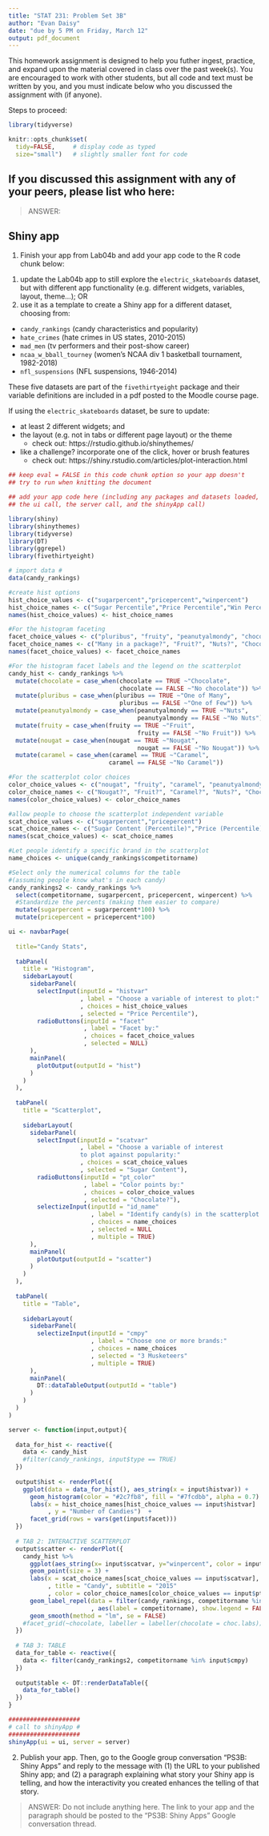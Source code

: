 ```yaml
---
title: "STAT 231: Problem Set 3B"
author: "Evan Daisy"
date: "due by 5 PM on Friday, March 12"
output: pdf_document
---
```


This homework assignment is designed to help you futher ingest, practice, and expand upon the material covered in class over the past week(s).  You are encouraged to work with other students, but all code and text must be written by you, and you must indicate below who you discussed the assignment with (if anyone).  

Steps to proceed:

\begin{enumerate}
\item In RStudio, go to File > Open Project, navigate to the folder with the course-content repo, select the course-content project (course-content.Rproj), and click "Open" 
\item Pull the course-content repo (e.g. using the blue-ish down arrow in the Git tab in upper right window)
\item Copy ps3B.Rmd from the course repo to your repo (see page 6 of the GitHub Classroom Guide for Stat231 if needed)
\item Close the course-content repo project in RStudio
\item Open YOUR repo project in RStudio
\item In the ps3B.Rmd file in YOUR repo, replace "YOUR NAME HERE" with your name
\item Add in your responses, committing and pushing to YOUR repo in appropriate places along the way
\item Run "Knit PDF" 
\item Upload the pdf to Gradescope.  Don't forget to select which of your pages are associated with each problem.  \textit{You will not get credit for work on unassigned pages (e.g., if you only selected the first page but your solution spans two pages, you would lose points for any part on the second page that the grader can't see).} 
\end{enumerate}

```r
library(tidyverse)

knitr::opts_chunk$set(
  tidy=FALSE,     # display code as typed
  size="small")   # slightly smaller font for code
```


\newpage 
## If you discussed this assignment with any of your peers, please list who here:

> ANSWER:

\newpage
## Shiny app

1. Finish your app from Lab04b and add your app code to the R code chunk below:

(1) update the Lab04b app to still explore the `electric_skateboards` dataset, but with different app functionality (e.g. different widgets, variables, layout, theme...); OR
(2) use it as a template to create a Shiny app for a different dataset, choosing from:

* `candy_rankings` (candy characteristics and popularity)
* `hate_crimes` (hate crimes in US states, 2010-2015)
* `mad_men` (tv performers and their post-show career)
* `ncaa_w_bball_tourney` (women's NCAA div 1 basketball tournament, 1982-2018)
* `nfl_suspensions` (NFL suspensions, 1946-2014)

These five datasets are part of the `fivethirtyeight` package and their variable definitions are included in a pdf posted to the Moodle course page.

If using the `electric_skateboards` dataset, be sure to update:

* at least 2 different widgets; and
* the layout (e.g. not in tabs or different page layout) or the theme
     + check out:  https://rstudio.github.io/shinythemes/
* like a challenge?  incorporate one of the click, hover or brush features
     + check out: https://shiny.rstudio.com/articles/plot-interaction.html

      
```r
## keep eval = FALSE in this code chunk option so your app doesn't 
## try to run when knitting the document

## add your app code here (including any packages and datasets loaded,
## the ui call, the server call, and the shinyApp call)

library(shiny)
library(shinythemes)
library(tidyverse)
library(DT)
library(ggrepel)
library(fivethirtyeight)

# import data #
data(candy_rankings)

#create hist options
hist_choice_values <- c("sugarpercent","pricepercent","winpercent")
hist_choice_names <- c("Sugar Percentile","Price Percentile","Win Percentile")
names(hist_choice_values) <- hist_choice_names

#For the histogram faceting
facet_choice_values <- c("pluribus", "fruity", "peanutyalmondy", "chocolate")
facet_choice_names <- c("Many in a package?", "Fruit?", "Nuts?", "Chocolate?")
names(facet_choice_values) <- facet_choice_names

#For the histogram facet labels and the legend on the scatterplot
candy_hist <- candy_rankings %>%
  mutate(chocolate = case_when(chocolate == TRUE ~"Chocolate",
                               chocolate == FALSE ~"No chocolate")) %>%
  mutate(pluribus = case_when(pluribus == TRUE ~"One of Many",
                               pluribus == FALSE ~"One of Few")) %>%
  mutate(peanutyalmondy = case_when(peanutyalmondy == TRUE ~"Nuts",
                                    peanutyalmondy == FALSE ~"No Nuts")) %>%
  mutate(fruity = case_when(fruity == TRUE ~"Fruit",
                                    fruity == FALSE ~"No Fruit")) %>%
  mutate(nougat = case_when(nougat == TRUE ~"Nougat",
                                    nougat == FALSE ~"No Nougat")) %>%
  mutate(caramel = case_when(caramel == TRUE ~"Caramel",
                            caramel == FALSE ~"No Caramel"))

#For the scatterplot color choices
color_choice_values <- c("nougat", "fruity", "caramel", "peanutyalmondy", "chocolate")
color_choice_names <- c("Nougat?", "Fruit?", "Caramel?", "Nuts?", "Chocolate?")
names(color_choice_values) <- color_choice_names

#allow people to choose the scatterplot independent variable
scat_choice_values <- c("sugarpercent","pricepercent")
scat_choice_names <- c("Sugar Content (Percentile)","Price (Percentile)")
names(scat_choice_values) <- scat_choice_names

#Let people identify a specific brand in the scatterplot
name_choices <- unique(candy_rankings$competitorname)

#Select only the numerical columns for the table
#(assuming people know what's in each candy)
candy_rankings2 <- candy_rankings %>%
  select(competitorname, sugarpercent, pricepercent, winpercent) %>%
  #Standardize the percents (making them easier to compare)
  mutate(sugarpercent = sugarpercent*100) %>%
  mutate(pricepercent = pricepercent*100)

ui <- navbarPage(
  
  title="Candy Stats",
  
  tabPanel(
    title = "Histogram",
    sidebarLayout(
      sidebarPanel(
        selectInput(inputId = "histvar"
                    , label = "Choose a variable of interest to plot:"
                    , choices = hist_choice_values
                    , selected = "Price Percentile"),
        radioButtons(inputId = "facet"
                     , label = "Facet by:"
                     , choices = facet_choice_values
                     , selected = NULL)
      ),
      mainPanel(
        plotOutput(outputId = "hist")
      )
    )
  ),
  
  tabPanel(
    title = "Scatterplot",
    
    sidebarLayout(
      sidebarPanel(
        selectInput(inputId = "scatvar"
                    , label = "Choose a variable of interest
                    to plot against popularity:"
                    , choices = scat_choice_values
                    , selected = "Sugar Content"),
        radioButtons(inputId = "pt_color"
                     , label = "Color points by:"
                     , choices = color_choice_values
                     , selected = "Chocolate?"),
        selectizeInput(inputId = "id_name"
                       , label = "Identify candy(s) in the scatterplot:"
                       , choices = name_choices
                       , selected = NULL
                       , multiple = TRUE)
      ),
      mainPanel(
        plotOutput(outputId = "scatter")
      )
    )
  ),
  
  tabPanel(
    title = "Table",
    
    sidebarLayout(
      sidebarPanel(
        selectizeInput(inputId = "cmpy"
                       , label = "Choose one or more brands:"
                       , choices = name_choices
                       , selected = "3 Musketeers"
                       , multiple = TRUE)
      ),
      mainPanel(
        DT::dataTableOutput(outputId = "table")
      )
    )
  )
)

server <- function(input,output){
  
  data_for_hist <- reactive({
    data <- candy_hist
    #filter(candy_rankings, input$type == TRUE)
  })
  
  output$hist <- renderPlot({
    ggplot(data = data_for_hist(), aes_string(x = input$histvar)) +
      geom_histogram(color = "#2c7fb8", fill = "#7fcdbb", alpha = 0.7) +
      labs(x = hist_choice_names[hist_choice_values == input$histvar]
           , y = "Number of Candies")  +
      facet_grid(rows = vars(get(input$facet)))
  })
  
  # TAB 2: INTERACTIVE SCATTERPLOT 
  output$scatter <- renderPlot({
    candy_hist %>%
      ggplot(aes_string(x= input$scatvar, y="winpercent", color = input$pt_color)) +
      geom_point(size = 3) +
      labs(x = scat_choice_names[scat_choice_values == input$scatvar], y = "Popularity (Win Percentile)"
           , title = "Candy", subtitle = "2015"
           , color = color_choice_names[color_choice_values == input$pt_color]) +
      geom_label_repel(data = filter(candy_rankings, competitorname %in% input$id_name)
                       , aes(label = competitorname), show.legend = FALSE) +
      geom_smooth(method = "lm", se = FALSE)
    #facet_grid(~chocolate, labeller = labeller(chocolate = choc.labs)) 
  })
  
  # TAB 3: TABLE
  data_for_table <- reactive({
    data <- filter(candy_rankings2, competitorname %in% input$cmpy)
  })
  
  output$table <- DT::renderDataTable({ 
    data_for_table()
  })
}

####################
# call to shinyApp #
####################
shinyApp(ui = ui, server = server)

```

      
\newpage

2. Publish your app.  Then, go to the Google group conversation "PS3B: Shiny Apps" and reply to the message with (1) the URL to your published Shiny app; and (2) a paragraph explaining what story your Shiny app is telling, and how the interactivity you created enhances the telling of that story.

> ANSWER: Do not include anything here.  The link to your app and the paragraph should be posted to the "PS3B: Shiny Apps" Google conversation thread.